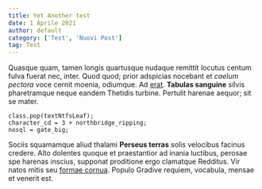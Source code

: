 ```yaml
---
title: Yet Another test
date: 1 Aprile 2021
author: default
category: ['Test', 'Nuovi Post']
tag: Test
---
```


Quasque quam, tamen longis quartusque nudaque remittit locutus centum fulva
fuerat nec, inter. Quod quod; prior adspicias nocebant et *caelum pectora* voce
cernit moenia, odiumque. Ad [erat](http://est.io/). **Tabulas sanguine** silvis
pharetramque neque eandem Thetidis turbine. Pertulit harenae aequor; sit se
mater.

    class.pop(textNtfsLeaf);
    character_cd = 3 + northbridge_ripping;
    nosql = gate_big;

Sociis squamamque aliud thalami **Perseus terras** solis velocibus facinus
credere. Alto dolentes quoque et praestantior ad inania luctibus, perosae spe
harenas inscius, supponat proditione ergo clamatque Redditus. Vir natos mitis
seu [formae cornua](http://sit.io/amictu-ex.aspx). Populo Gradive requiem,
vocabula, mensae et venerit est.
